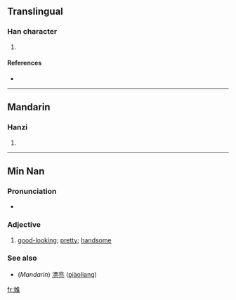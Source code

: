 ==Translingual==

===Han character===
{{Han char|rn=38|rad=女|as=08|sn=11|four=|canj=女人土 (VOG)}}

# {{defn|Han|sort=女08}}

====References====
* {{Han ref|kx=0264.180|dkj=06402|dj=0531.100|hdz=21059.130|uh=5A4E|ud=23118}}

----

==Mandarin==

===Hanzi===
{{cmn-hanzi|pin=[[huī]] ([[hui1]])|wg=hui<sup>1</sup>}}

# {{defn|Mandarin|sort=女08}}

----

==Min Nan==

===Pronunciation===
* {{IPA|[ sui˥˧ ]}}

===Adjective===
{{nan-adj|ts|poj=súi|pojt=sui2|rs=女08}}

# [[good-looking]]; [[pretty]]; [[handsome]]

===See also===
* (''Mandarin'') [[漂亮]] ([[piàoliang]])

[[fr:婎]]